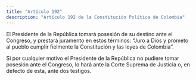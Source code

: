 ```yaml
---
title: "Artículo 192"
description: "Artículo 192 de la Constitución Política de Colombia"
---
```


El Presidente de la República tomará posesión de su destino ante el Congreso, y
prestará juramento en estos términos: “Juro a Dios y prometo al pueblo cumplir fielmente la Constitución y las leyes de Colombia”. 

Si por cualquier motivo el Presidente de la República no pudiere tomar posesión ante el Congreso, lo hará ante la Corte Suprema de Justicia o, en defecto de esta, ante dos testigos.
